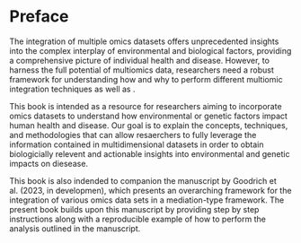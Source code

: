 # Preface {.unnumbered}

The integration of multiple omics datasets offers unprecedented insights into the complex interplay of environmental and biological factors, providing a comprehensive picture of individual health and disease. However, to harness the full potential of multiomics data, researchers need a robust framework for understanding how and why to perform different multiomic integration techniques as well as .

This book is intended as a resource for researchers aiming to incorporate omics datasets to understand how environmental or genetic factors impact human health and disease. Our goal is to explain the concepts, techniques, and methodologies that can allow resaerchers to fully leverage the information contained in multidimensional datasets in order to obtain biologicially relevent and actionable insights into environmental and genetic impacts on diesease.

This book is also indended to companion the manuscript by Goodrich et al. (2023, in developmen), which presents an overarching framework for the integration of various omics data sets in a mediation-type framework. The present book builds upon this manuscript by providing step by step instructions along with a reproducible example of how to perform the analysis outlined in the manuscript. 